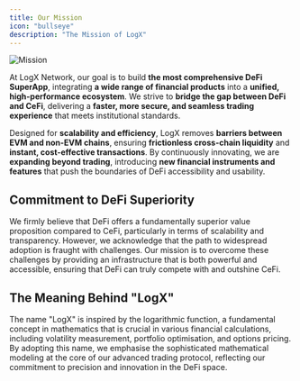 ```yaml
---
title: Our Mission
icon: "bullseye"
description: "The Mission of LogX"
---
```

![Mission](../images/Mission.png)

At LogX Network, our goal is to build **the most comprehensive DeFi SuperApp**, integrating **a wide range of financial products** into a **unified, high-performance ecosystem**. We strive to **bridge the gap between DeFi and CeFi**, delivering a **faster, more secure, and seamless trading experience** that meets institutional standards.

Designed for **scalability and efficiency**, LogX removes **barriers between EVM and non-EVM chains**, ensuring **frictionless cross-chain liquidity** and **instant, cost-effective transactions**. By continuously innovating, we are **expanding beyond trading**, introducing **new financial instruments and features** that push the boundaries of DeFi accessibility and usability.

## Commitment to DeFi Superiority

We firmly believe that DeFi offers a fundamentally superior value proposition compared to CeFi, particularly in terms of scalability and transparency. However, we acknowledge that the path to widespread adoption is fraught with challenges. Our mission is to overcome these challenges by providing an infrastructure that is both powerful and accessible, ensuring that DeFi can truly compete with and outshine CeFi.

## The Meaning Behind "LogX"

The name "LogX" is inspired by the logarithmic function, a fundamental concept in mathematics that is crucial in various financial calculations, including volatility measurement, portfolio optimisation, and options pricing. By adopting this name, we emphasise the sophisticated mathematical modeling at the core of our advanced trading protocol, reflecting our commitment to precision and innovation in the DeFi space.